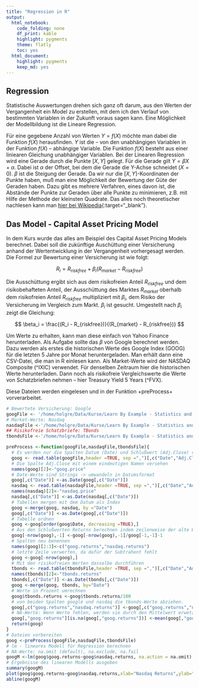 ```yaml
---
title: "Regression in R"
output:
  html_notebook:
    code_folding: none
    df_print: kable
    highlight: pygments
    theme: flatly
    toc: yes
  html_document:
    highlight: pygments
    keep_md: yes
---
```


## Regression

Statistische Auswertungen drehen sich ganz oft darum, aus den Werten der Vergangenheit ein Model zu erstellen, mit dem ich den Verlauf von bestimmten Variablen in der Zukunft voraus sagen kann. Eine Möglichkeit der Modellbildung ist die Lineare Regression. 

Für eine gegebene Anzahl von Werten $Y=f(X)$ möchte man dabei die Funktion $f(X)$ herausfinden. $Y$ ist die -- von den unabhängigen Variablen in der Funktion $f(X)$ -- abhängige Variable. Die Funktion $f(X)$ besteht aus einer liniearen Gleichung unabhängiger Variablen. Bei der Linearen Regression wird eine Gerade durch die Punkte $[X,Y]$ gelegt. Für die Gerade gilt $Y=\beta X + \alpha$. Dabei ist $\alpha$ der Offset, bei dem die Gerade die Y-Achse schneidet ($X=0$). $\beta$ ist die Steigung der Gerade. Da wir nur die $[X,Y]$-Koordinaten der Punkte haben, muß man eine Möglichkeit der Bewertung der Güte der Geraden haben. Dazu gibt es mehrere Verfahren, eines davon ist, die Abstände der Punkte zur Geraden über alle Punkte zu minimieren, z.B. mit Hilfe der Methode der kleinsten Quadrate. Das alles noch theoretischer nachlesen kann man [hier bei Wikipedia](https://de.wikipedia.org/wiki/Lineare_Regression#Einfache_lineare_Regression){:target="_blank"}.  

## Das Model - Capital Asset Pricing Model

In dem Kurs wurde das alles am Beispiel des Capital Asset Pricing Models berechnet. Dabei soll die zukünftige Auschüttung einer Versicherung anhand der Wertentwicklung in der Vergangenheit vorhergesagt werden. Die Formel zur Bewertung einer Versicherung ist wie folgt:

$$
R_i = R_{riskfree} + \beta_i (R_{market} - R_{riskfree})
$$

Die Ausschüttung ergibt sich aus dem risikofreien Anteil $R_{riskfree}$ und dem risikobehafteten Anteil, der Ausschüttung des Marktes $R_{market}$ oberhalb dem risikofreien Anteil $R_{riskfree}$ multipliziert mit $\beta_i$, dem Risiko der Versicherung im Vergleich zum Markt. $\beta_i$ ist gesucht. Umgestellt nach $\beta_i$ zeigt die Gleichung:

$$
\beta_i = \frac{(R_i - R_{riskfree})}{(R_{market} - R_{riskfree})}
$$

Um Werte zu erhalten, kann man diese einfach von Yahoo Finance herunterladen. Als Aufgabe sollte das $\beta$ von Google berechnet werden. Dazu werden als erstes die historischen Werte des Google Index (GOOG) für die letzten 5 Jahre por Monat heruntergeladen. Man erhält dann eine CSV-Datei, die man in R einlesen kann. Als Market-Werte wird der NASDAQ Composite (^IXIC) verwendet. Für denselben Zeitraum hier die historischen Werte herunterladen. Dann noch als risikofreie Vergleichswerte die Werte von Schatzbriefen nehmen -- hier Treasury Yield 5 Years (^FVX).

Diese Dateien werden eingelesen und in der Funktion +preProcess+ vorverarbeitet.

```r
# Bewertete Versicherung: Google
googFile <- '/home/holgre/Data/Kurse/Learn By Example - Statistics and Data Science in R/12 Linear Regression in Excel/goog-100101-170101-table.csv'
# Market-Werte: Nasdaq
nasdaqFile <-'/home/holgre/Data/Kurse/Learn By Example - Statistics and Data Science in R/12 Linear Regression in Excel/ixic-100101-170101-table.csv'
## Risikofreie Schatzbriefe: TBonds
tbondsFile <-'/home/holgre/Data/Kurse/Learn By Example - Statistics and Data Science in R/12 Linear Regression in Excel/fvx-100101-170101-table.csv'

preProcess <-function(googFile,nasdaqFile,tbondsFile){
  # Es werden nur die Spalten Datum (Date) und Schlußwert (Adj.Close) verwendet
  goog <- read.table(googFile,header =TRUE, sep =",")[,c("Date","Adj.Close")]
  # Die Spalte Adj.Close mit einem eindeutigen Namen versehen
  names(goog)[2]<-"goog.price"
  # Date-Werte sind Strings -> umwandeln in Datumsformat 
  goog[,c("Date")] <-as.Date(goog[,c("Date")])
  nasdaq <- read.table(nasdaqFile,header =TRUE, sep =",")[,c("Date","Adj.Close")]
  names(nasdaq)[2]<-"nasdaq.price"
  nasdaq[,c("Date")] <-as.Date(nasdaq[,c("Date")])
  # Tabellen mergen mit dem Datum als Index
  goog <-merge(goog, nasdaq, by ="Date")
  goog[,c("Date")] <-as.Date(goog[,c("Date")])
  # Tabelle ordnen
  goog <-goog[order(goog$Date, decreasing =TRUE),]
  # Aus den Schlußwerten Returns berechnen indem zeilenweise der alte Wert vom neuen abgezogen wird 
  goog[-nrow(goog),-1] <-goog[-nrow(goog),-1]/goog[-1,-1]-1
  # Spalten neu benennen
  names(goog)[2:3]<-c("goog.returns","nasdaq.returns")
  # letzte Zeile verwerfen, da dafür der Subtrahent fehlt 
  goog <-goog[-nrow(goog),]
  # Mit den risikofreien Werten dasselbe durchführen
  tbonds <- read.table(tbondsFile,header =TRUE, sep =",")[,c("Date","Adj.Close")]
  names(tbonds)[2]<-"tbonds.returns"
  tbonds[,c("Date")] <-as.Date(tbonds[,c("Date")])
  goog <-merge(goog, tbonds, by="Date")
  # Werte in Prozent umrechnen
  goog$tbonds.returns <-goog$tbonds.returns/100
  # von beiden Spalten google und nasdaq die tbonds-Werte abziehen.
  goog[,c("goog.returns","nasdaq.returns")] <-goog[,c("goog.returns","nasdaq.returns")]-goog[,"tbonds.returns"]
  # NA-Werte: Wenn Werte fehlen, werden sie durch den Mittelwert erwetzt
  goog[,"goog.returns"][is.na(goog[,"goog.returns"])] <-mean(goog[,"goog.returns"])
  return(goog)
}
# Dateien vorbereiten
goog <-preProcess(googFile,nasdaqFile,tbondsFile)
# lm - lineares Modell für Regression berechnen
# NA-Werte: na.omit (default), na.exclude, na.fail
googM <-lm(goog$goog.returns~goog$nasdaq.returns, na.action = na.omit)
# Ergebnisse des linearen Modells ausgeben
summary(googM)
plot(goog$goog.returns~goog$nasdaq.returns,xlab="Nasdaq Returns",ylab="Google Returns")
abline(googM)
```


